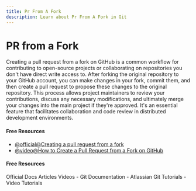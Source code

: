 ```yaml
---
title: Pr From A Fork
description: Learn about Pr From A Fork in Git
---
```


# PR from a Fork

Creating a pull request from a fork on GitHub is a common workflow for contributing to open-source projects or collaborating on repositories you don't have direct write access to. After forking the original repository to your GitHub account, you can make changes in your fork, commit them, and then create a pull request to propose these changes to the original repository. This process allows project maintainers to review your contributions, discuss any necessary modifications, and ultimately merge your changes into the main project if they're approved. It's an essential feature that facilitates collaboration and code review in distributed development environments.

#### Free Resources

- [@official@Creating a pull request from a fork](https://docs.github.com/en/pull-requests/collaborating-with-pull-requests/proposing-changes-to-your-work-with-pull-requests/creating-a-pull-request-from-a-fork)
- [@video@How to Create a Pull Request from a Fork on GitHub](https://www.youtube.com/watch?v=a_FLqX3vGR4)

#### Free Resources

<Tabs defaultValue="official">
<TabsList>
<TabsTrigger value="official">Official Docs</TabsTrigger>
<TabsTrigger value="article">Articles</TabsTrigger>
<TabsTrigger value="video">Videos</TabsTrigger>
</TabsList>

<TabsContent value="official">
- <Link href="https://git-scm.com/docs">Git Documentation</Link>
</TabsContent>
<TabsContent value="article">
- <Link href="https://www.atlassian.com/git/tutorials">Atlassian Git Tutorials</Link>
</TabsContent>
<TabsContent value="video">
- <Link href="https://www.youtube.com/results?search_query=git+pr-from-a-fork+tutorial">Video Tutorials</Link>
</TabsContent>
</Tabs>
